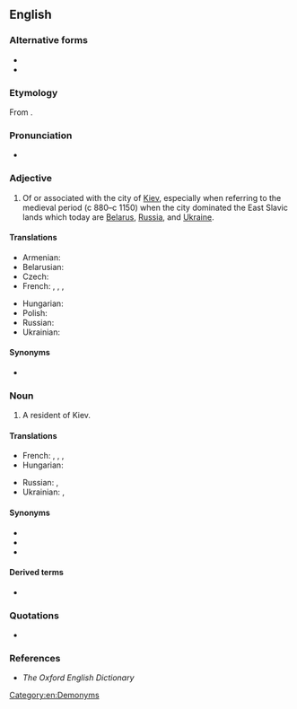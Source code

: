 ==English==

===Alternative forms===
* {{l|en|Kievian}}
* {{l|en|Kyivan}}

===Etymology===
From {{suffix|Kiev|an|lang=en}}.

===Pronunciation===
* {{IPA|/ˈkiːɛfən/|/ˈkiːɛvən/|lang=en}}

===Adjective===
{{en-adj|-}}

# Of or associated with the city of [[Kiev]], especially when referring to the medieval period (c 880–c 1150) when the city dominated the East Slavic lands which today are [[Belarus]], [[Russia]], and [[Ukraine]].

====Translations====
{{trans-top|of or associated with the city of Kiev}}
* Armenian: {{t|hy|կիեւյան}}
* Belarusian: {{t|be|кіеўскі|tr=kíjeŭski|sc=Cyrl}}
* Czech: {{t+|cs|kyjevský}}
* French: {{t+|fr|kiévien|m}}, {{t+|fr|kiévienne|f}}, {{t+|fr|kiévain|m}}, {{t|fr|kiévaine|f}}
{{trans-mid}}
* Hungarian: {{t+|hu|kijevi}}
* Polish: {{t+|pl|kijowski}}
* Russian: {{t+|ru|ки́евский}}
* Ukrainian: {{t+|uk|київський|tr=kýjivsʹkyj|m}} <!-- {{t|uk|київська|tr=kýjivs’ka|f}}, {{t|uk|київське|tr=kýjivs’ke|n}} -->
{{trans-bottom}}

====Synonyms====
* {{l|en|Kievite}}

===Noun===
{{en-noun}}

# A resident of Kiev.

====Translations====
{{trans-top|resident of Kiev}}
* French: {{t+|fr|Kiévien|m}}, {{t|fr|Kiévienne|f}}, {{t+|fr|Kiévain|m}}, {{t|fr|Kiévaine|f}}
* Hungarian: {{t+|hu|kijevi}}
{{trans-mid}}
* Russian: {{t+|ru|киевля́нин|m}}, {{t+|ru|киевля́нка|f}}
* Ukrainian: {{t|uk|київлянин|tr=kyjivljanýn|m}}, {{t|uk|київлянинка|tr=kyjivljanýnka|f}}
{{trans-bottom}}

====Synonyms====
* {{l|en|Kievite}}
* {{l|en|Kyivan}}
* {{l|en|Kyivite}}

====Derived terms====
* {{l|en|Kievan Rus}}

===Quotations===
* {{seeCites|Kiev}}

===References===
* ''The Oxford English Dictionary''

[[Category:en:Demonyms]]
